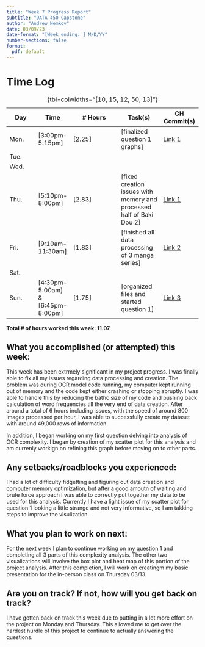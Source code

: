 ```yaml
---
title: "Week 7 Progress Report"
subtitle: "DATA 450 Capstone"
author: "Andrew Nemkov"
date: 03/09/23
date-format: "[Week ending: ] M/D/YY"
number-sections: false
format:
  pdf: default
---
```


# Time Log

| Day  | Time  | \# Hours | Task(s) | GH Commit(s) |
|------|-------|----------|---------|--------|
| Mon.  | [3:00pm-5:15pm] | [2.25] | [finalized question 1 graphs] | [Link 1](https://github.com/AndrewNemkov27/capstone/commit/0c832716341968e4a3a2390acafeeeca795f6ee3) |
| Tue.  |  |  |  |  |
| Wed.  |  |  |  |  |
| Thu.  | [5:10pm-8:00pm] | [2.83] | [fixed creation issues with memory and processed half of Baki Dou 2] | [Link 1](https://github.com/AndrewNemkov27/capstone/commit/0c832716341968e4a3a2390acafeeeca795f6ee3) |
| Fri.  | [9:10am-11:30am] | [1.83] | [finished all data processing of 3 manga series] | [Link 2](https://github.com/AndrewNemkov27/capstone/commit/fa2eb8f73ff7e1c0e684a917de5558d32bb86151) |
| Sat.  |  |  |  |  |
| Sun.  | [4:30pm-5:00am] & [6:45pm-8:00pm] | [1.75] | [organized files and started question 1] | [Link 3](https://github.com/AndrewNemkov27/capstone/commit/d5d027b7cdb0c3a7e77ddc318d8f1ad8d6efc6ce) |

: {tbl-colwidths="[10, 15, 12, 50, 13]"}

**Total \# of hours worked this week: 11.07**

## What you accomplished (or attempted) this week:

This week has been extrmely significant in my project progress. I was finally able to fix all my issues regarding data processing and creation. The problem was during OCR model code running, my computer kept running out of memory and the code kept either crashing or stopping abruptly. I was able to handle this by reducing the bathc size of my code and pushing back calculation of word frequencies till the very end of data creation. After around a total of 6 hours including issues, with the speed of around 800 images processed per hour, I was able to successfully create my dataset with around 49,000 rows of information.

In addition, I began working on my first question delving into analysis of OCR complexity. I began by creation of my scatter plot for this analysis and am currenly workign on refining this graph before moving on to other parts.

## Any setbacks/roadblocks you experienced:

I had a lot of difficulty fidgetting and figuring out data creation and computer memory optimization, but after a good amoutn of waiting and brute force approach I was able to correctly put together my data to be used for this analysis. Currently I have a light issue of my scatter plot for question 1 looking a little strange and not very informative, so I am takking steps to improve the visulization.

## What you plan to work on next:

For the next week I plan to continue working on my question 1 and completing all 3 parts of this complexity analysis. The other two visualizations will involve the box plot and heat map of this portion of the project analysis. After this completion, I will work on creatingm my basic presentation for the in-person class on Thursday 03/13.

## Are you on track? If not, how will you get back on track?

I have gotten back on track this week due to putting in a lot more effort on the project on Monday and Thursday. This allowed me to get over the hardest hurdle of this project to continue to actually answering the questions.
